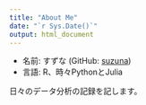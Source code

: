 ---
title: "About Me"
date: "`r Sys.Date()`"
output: html_document
---

- 名前: すずな (GitHub: [suzuna](https://github.com/suzuna))
- 言語: R、時々PythonとJulia

日々のデータ分析の記録を記します。
